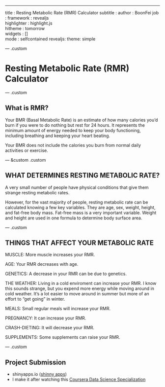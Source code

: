 ---
title       : Resting Metabolic Rate (RMR) Calculator
subtitle    : 
author      : BoonFei
job         : 
framework   : revealjs        
highlighter : highlight.js  
hitheme     : tomorrow     
widgets     : []        
mode        : selfcontained
revealjs:
  theme: simple

--- .custom

# Resting Metabolic Rate (RMR) Calculator


--- .custom

## What is RMR?

Your BMR (Basal Metabolic Rate) is an estimate of how many calories you'd burn if you were to do nothing but rest for 24 hours. It represents the minimum amount of energy needed to keep your body functioning, including breathing and keeping your heart beating.

Your BMR does not include the calories you burn from normal daily activities or exercise.
 

--- &custom .custom

## WHAT DETERMINES RESTING METABOLIC RATE?

A very small number of people have physical conditions that give them strange resting metabolic rates.

However, for the vast majority of people, resting metabolic rate can be calculated knowing a few key variables. They are age, sex, weight, height, and fat-free body mass. Fat-free mass is a very important variable. Weight and height are used in one formula to determine body surface area.


--- .custom

## THINGS THAT AFFECT YOUR METABOLIC RATE

MUSCLE: More muscle increases your RMR.

AGE: Your RMR decreases with age.

GENETICS: A decrease in your RMR can be due to genetics.

THE WEATHER: Living in a cold enviroment can increase your RMR. I know this sounds strange, but you expend more energy while moving around in cold weather. It's a lot easier to move around in summer but more of an effort to "get going" in winter.

MEALS: Small regular meals will increase your RMR.

PREGNANCY: It can increase your RMR.

CRASH-DIETING: It will decrease your RMR.

SUPPLEMENTS: Some supplements can raise your RMR.

--- .custom

## Project Submission

- shinyapps.io ([shinny apps](https://boonfeicoursera.shinyapps.io/shiny-app/))
-  I make it after watching this [Coursera Data Science Specialization](https://www.coursera.org/specialization/jhudatascience/1) 






